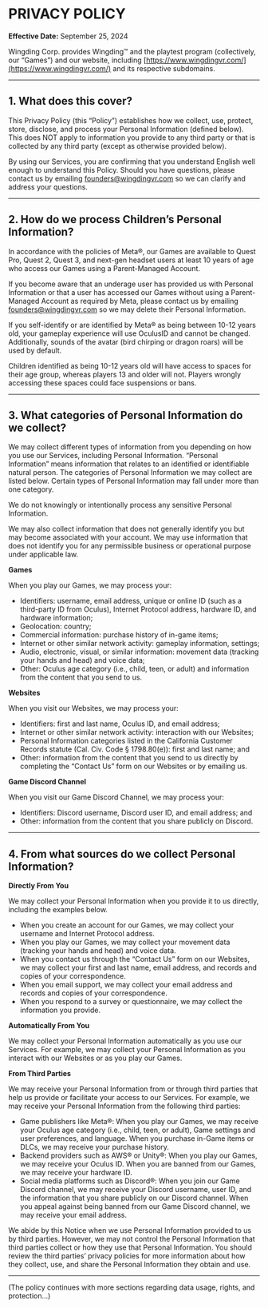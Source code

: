 # PRIVACY POLICY

**Effective Date:** September 25, 2024

Wingding Corp. provides Wingding™ and the playtest program (collectively, our “Games”) and our website, including [https://www.wingdingvr.com/](https://www.wingdingvr.com/) and its respective subdomains.

---

## 1. What does this cover?

This Privacy Policy (this “Policy”) establishes how we collect, use, protect, store, disclose, and process your Personal Information (defined below). This does NOT apply to information you provide to any third party or that is collected by any third party (except as otherwise provided below).

By using our Services, you are confirming that you understand English well enough to understand this Policy. Should you have questions, please contact us by emailing [founders@wingdingvr.com](mailto:founders@wingdingvr.com) so we can clarify and address your questions.

---

## 2. How do we process Children’s Personal Information?

In accordance with the policies of Meta®, our Games are available to Quest Pro, Quest 2, Quest 3, and next-gen headset users at least 10 years of age who access our Games using a Parent-Managed Account.

If you become aware that an underage user has provided us with Personal Information or that a user has accessed our Games without using a Parent-Managed Account as required by Meta, please contact us by emailing [founders@wingdingvr.com](mailto:founders@wingdingvr.com) so we may delete their Personal Information.

If you self-identify or are identified by Meta® as being between 10-12 years old, your gameplay experience will use OculusID and cannot be changed. Additionally, sounds of the avatar (bird chirping or dragon roars) will be used by default.

Children identified as being 10-12 years old will have access to spaces for their age group, whereas players 13 and older will not. Players wrongly accessing these spaces could face suspensions or bans.

---

## 3. What categories of Personal Information do we collect?

We may collect different types of information from you depending on how you use our Services, including Personal Information. “Personal Information” means information that relates to an identified or identifiable natural person. The categories of Personal Information we may collect are listed below. Certain types of Personal Information may fall under more than one category.

We do not knowingly or intentionally process any sensitive Personal Information.

We may also collect information that does not generally identify you but may become associated with your account. We may use information that does not identify you for any permissible business or operational purpose under applicable law.

**Games**

When you play our Games, we may process your:

- Identifiers: username, email address, unique or online ID (such as a third-party ID from Oculus), Internet Protocol address, hardware ID, and hardware information;
- Geolocation: country;
- Commercial information: purchase history of in-game items;
- Internet or other similar network activity: gameplay information, settings;
- Audio, electronic, visual, or similar information: movement data (tracking your hands and head) and voice data;
- Other: Oculus age category (i.e., child, teen, or adult) and information from the content that you send to us.

**Websites**

When you visit our Websites, we may process your:

- Identifiers: first and last name, Oculus ID, and email address;
- Internet or other similar network activity: interaction with our Websites;
- Personal Information categories listed in the California Customer Records statute (Cal. Civ. Code § 1798.80(e)): first and last name; and
- Other: information from the content that you send to us directly by completing the “Contact Us” form on our Websites or by emailing us.

**Game Discord Channel**

When you visit our Game Discord Channel, we may process your:

- Identifiers: Discord username, Discord user ID, and email address; and
- Other: information from the content that you share publicly on Discord.

---

## 4. From what sources do we collect Personal Information?

**Directly From You**

We may collect your Personal Information when you provide it to us directly, including the examples below.

- When you create an account for our Games, we may collect your username and Internet Protocol address.
- When you play our Games, we may collect your movement data (tracking your hands and head) and voice data.
- When you contact us through the “Contact Us” form on our Websites, we may collect your first and last name, email address, and records and copies of your correspondence.
- When you email support, we may collect your email address and records and copies of your correspondence.
- When you respond to a survey or questionnaire, we may collect the information you provide.

**Automatically From You**

We may collect your Personal Information automatically as you use our Services. For example, we may collect your Personal Information as you interact with our Websites or as you play our Games.

**From Third Parties**

We may receive your Personal Information from or through third parties that help us provide or facilitate your access to our Services. For example, we may receive your Personal Information from the following third parties:

- Game publishers like Meta®: When you play our Games, we may receive your Oculus age category (i.e., child, teen, or adult), Game settings and user preferences, and language. When you purchase in-Game items or DLCs, we may receive your purchase history.
- Backend providers such as AWS® or Unity®: When you play our Games, we may receive your Oculus ID. When you are banned from our Games, we may receive your hardware ID.
- Social media platforms such as Discord®: When you join our Game Discord channel, we may receive your Discord username, user ID, and the information that you share publicly on our Discord channel. When you appeal against being banned from our Game Discord channel, we may receive your email address.

We abide by this Notice when we use Personal Information provided to us by third parties. However, we may not control the Personal Information that third parties collect or how they use that Personal Information. You should review the third parties’ privacy policies for more information about how they collect, use, and share the Personal Information they obtain and use.

---

(The policy continues with more sections regarding data usage, rights, and protection...)
